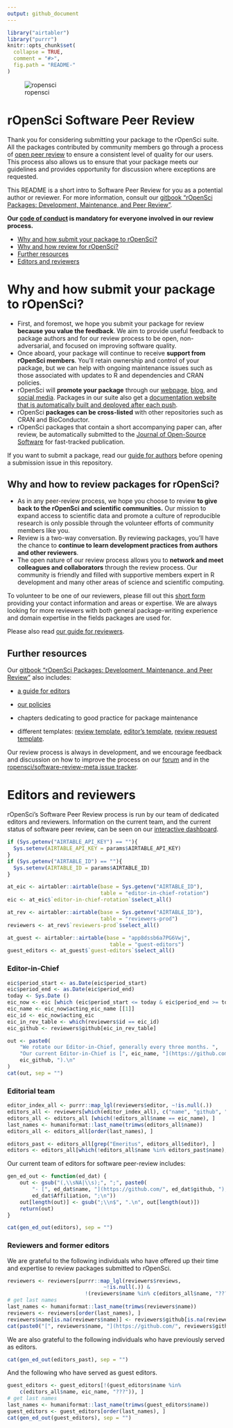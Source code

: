 ```yaml
---
output: github_document
---
```



```r
library("airtabler")
library("purrr")
knitr::opts_chunk$set(
  collapse = TRUE,
  comment = "#>",
  fig.path = "README-"
)
```

![ropensci](icon_lettering_color.png)

# rOpenSci Software Peer Review

<!-- README.md is generated from README.Rmd. Please edit that file -->

Thank you for considering submitting your package to the rOpenSci suite. All
the packages contributed by community members go through a process of [open peer review](https://ropensci.org/blog/2017/09/01/nf-softwarereview/) to ensure a consistent level of quality for our users. This process also allows us to ensure that your package meets our guidelines and provides opportunity for discussion where exceptions are requested. 

This README is a short intro to Software Peer Review  for you as a potential author or reviewer. For more information, consult our [gitbook "rOpenSci Packages: Development, Maintenance, and Peer Review"](https://devguide.ropensci.org/).

**Our [code of conduct](https://ropensci.org/code-of-conduct/) is mandatory for everyone involved in our review process.**

* [Why and how submit your package to rOpenSci?](#why-submit)
* [Why and how review for rOpenSci?](#why-review)
* [Further resources](#further)
* [Editors and reviewers](#editors)

# <a href="#why-submit" name="why-submit"></a>Why and how submit your package to rOpenSci?

-   First, and foremost, we hope you submit your package for review **because you
    value the feedback**.  We aim to provide useful feedback to package authors
    and for our review process to be open, non-adversarial, and focused on
    improving software quality.
-   Once aboard, your package will continue to receive **support from rOpenSci
    members**.  You'll retain ownership and control of your package, but we
    can help with ongoing maintenance issues such as those associated with
    updates to R and dependencies and CRAN policies.
-   rOpenSci will **promote your package** through our [webpage](https://ropensci.org/packages/), [blog](https://ropensci.org/blog/), and [social media](https://twitter.com/ropensci). Packages in our suite also get a [documentation website that is automatically built and deployed after each push](https://devguide.ropensci.org/building.html#docsropensci).
-   rOpenSci **packages can be cross-listed** with other repositories such as CRAN
    and BioConductor.
-   rOpenSci packages that contain a short accompanying paper can, after review,
    be automatically submitted to the
    [Journal of Open-Source Software](http://joss.theoj.org/) for fast-tracked
    publication.
    
If you want to submit a package, read our [guide for authors](https://devguide.ropensci.org/authors-guide.html) before opening a submission issue in this repository.

## <a href="#why-review" name="why-review"></a>Why and how to review packages for rOpenSci?

-   As in any peer-review process, we hope you choose to review **to give back
    to the rOpenSci and scientific communities.**  Our mission to expand
    access to scientific data and promote a culture of reproducible research
    is only possible through the volunteer efforts of community members like you.
-   Review is a two-way conversation. By reviewing packages, you'll have the
    chance to **continue to learn development practices from authors and
    other reviewers**.
-   The open nature of our review process allows you to **network and meet
    colleagues and collaborators** through the review process.  Our community
    is friendly and filled with supportive members expert in R development and
    many other areas of science and scientific computing.


To volunteer to be one of our reviewers, please fill out this [short form](https://ropensci.org/software-reviewer/) providing your contact information and areas or expertise. We are always looking for more reviewers with both general package-writing experience and domain expertise in the fields packages are used for.

Please also read [our guide for reviewers](https://devguide.ropensci.org/reviewerguide.html).

## <a href="#further" name="further"></a>Further resources

Our [gitbook "rOpenSci Packages: Development, Maintenance, and Peer Review"](https://devguide.ropensci.org/) also includes:

* [a guide for editors](https://devguide.ropensci.org/editorguide.html)

* [our policies](https://devguide.ropensci.org/policies.html)

* chapters dedicating to good practice for package maintenance

* different templates: [review template](https://devguide.ropensci.org/reviewtemplate.html), [editor's template](https://devguide.ropensci.org/editortemplate.html), [review request template](https://devguide.ropensci.org/reviewrequesttemplate.html).

Our review process is always in development, and we encourage feedback and discussion
on how to improve the process on our [forum](https://discuss.ropensci.org/) and in the [ropensci/software-review-meta issue tracker](https://github.com/ropensci/software-review-meta/issues).

# <a href="#editors" name="editors"></a> Editors and reviewers

rOpenSci's Software Peer Review process is run by our team of dedicated editors and reviewers.
Information on the current team, and the current status of software peer review, can be seen on our [interactive dashboard](https://ropensci-review-tools.github.io/dashboard/).

```r
if (Sys.getenv("AIRTABLE_API_KEY") == ""){
  Sys.setenv(AIRTABLE_API_KEY = params$AIRTABLE_API_KEY)
}
if (Sys.getenv("AIRTABLE_ID") == ""){
  Sys.setenv(AIRTABLE_ID = params$AIRTABLE_ID)
}

at_eic <- airtabler::airtable(base = Sys.getenv("AIRTABLE_ID"),
                              table = "editor-in-chief-rotation")
eic <- at_eic$`editor-in-chief-rotation`$select_all()

at_rev <- airtabler::airtable(base = Sys.getenv("AIRTABLE_ID"),
                              table = "reviewers-prod")
reviewers <- at_rev$`reviewers-prod`$select_all()

at_guest <- airtabler::airtable(base = "app8dssb6a7PG6Vwj",
                                 table = "guest-editors")
guest_editors <- at_guest$`guest-editors`$select_all()
```

### Editor-in-Chief

```r
eic$period_start <- as.Date(eic$period_start)
eic$period_end <- as.Date(eic$period_end)
today <- Sys.Date ()
eic_now <- eic [which (eic$period_start <= today & eic$period_end >= today), ]
eic_name <- eic_now$acting_eic_name [[1]]
eic_id <- eic_now$acting_eic
eic_in_rev_table <- which(reviewers$id == eic_id)
eic_github <- reviewers$github[eic_in_rev_table]

out <- paste0(
    "We rotate our Editor-in-Chief, generally every three months. ",
    "Our current Editor-in-Chief is [", eic_name, "](https://github.com/",
    eic_github, ").\n"
)
cat(out, sep = "")
```


### Editorial team

```r
editor_index_all <- purrr::map_lgl(reviewers$editor, ~!is.null(.))
editors_all <- reviewers[which(editor_index_all), c("name", "github", "Affiliation", "editor")]
editors_all <- editors_all [which(!editors_all$name == eic_name), ]
last_names <- humaniformat::last_name(trimws(editors_all$name))
editors_all <- editors_all[order(last_names), ]

editors_past <- editors_all[grep("Emeritus", editors_all$editor), ]
editors <- editors_all[which(!editors_all$name %in% editors_past$name), ]
```

Our current team of editors for software peer-review includes:

```r
gen_ed_out <- function(ed_dat) {
    out <- gsub("(,\\sNA|\\s);", ";", paste0(
        "- [", ed_dat$name, "](https://github.com/", ed_dat$github, "), ",
        ed_dat$Affiliation, ";\n"))
    out[length(out)] <- gsub(";\\n$", ".\n", out[length(out)])
    return(out)
}
```
```r
cat(gen_ed_out(editors), sep = "")
```

### Reviewers and former editors

We are grateful to the following individuals who have offered up their time and expertise to review packages submitted to rOpenSci.

```r
reviewers <- reviewers[purrr::map_lgl(reviewers$reviews, 
                               ~!is.null(.)) & 
                         !(reviewers$name %in% c(editors_all$name, "???")), ]
# get last names
last_names <- humaniformat::last_name(trimws(reviewers$name))
reviewers <- reviewers[order(last_names), ]
reviewers$name[is.na(reviewers$name)] <- reviewers$github[is.na(reviewers$name)]
cat(paste0("[", reviewers$name, "](https://github.com/", reviewers$github, ")", collapse = " \U00B7 "))
```

We are also grateful to the following individuals who have previously served as editors.

```r
cat(gen_ed_out(editors_past), sep = "")
```

And the following who have served as guest editors.

```r
guest_editors <- guest_editors[!(guest_editors$name %in%
    c(editors_all$name, eic_name, "???")), ]
# get last names
last_names <- humaniformat::last_name(trimws(guest_editors$name))
guest_editors <- guest_editors[order(last_names), ]
cat(gen_ed_out(guest_editors), sep = "")
```

